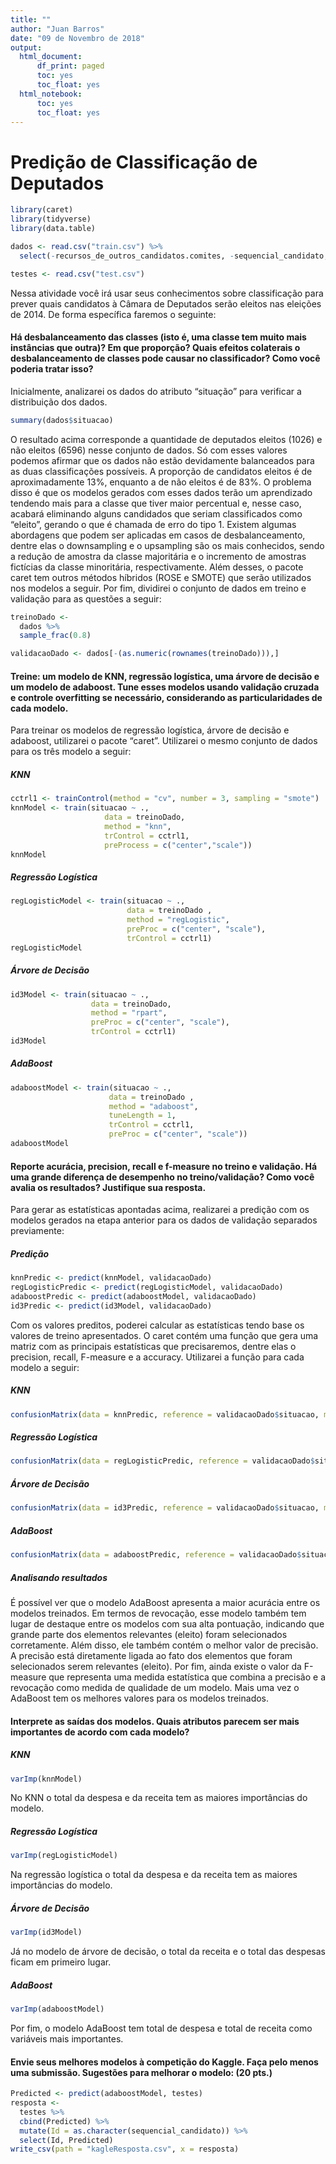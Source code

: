 ```yaml
---
title: ""
author: "Juan Barros"
date: "09 de Novembro de 2018"
output:
  html_document:
      df_print: paged
      toc: yes
      toc_float: yes
  html_notebook:
      toc: yes
      toc_float: yes
---
```


# Predição de Classificação de Deputados

```r
library(caret)
library(tidyverse)
library(data.table)
```

```r
dados <- read.csv("train.csv") %>% 
  select(-recursos_de_outros_candidatos.comites, -sequencial_candidato, -nome, -cargo, -ocupacao) 

testes <- read.csv("test.csv")
```
Nessa atividade você irá usar seus conhecimentos sobre classificação para prever quais candidatos à Câmara de Deputados serão eleitos nas eleições de 2014. De forma específica faremos o seguinte:

#### Há desbalanceamento das classes (isto é, uma classe tem muito mais instâncias que outra)? Em que proporção? Quais efeitos colaterais o desbalanceamento de classes pode causar no classificador? Como você poderia tratar isso?

Inicialmente, analizarei os dados do atributo "situação" para verificar a distribuição dos dados. 
```r
summary(dados$situacao)
```
O resultado acima corresponde a quantidade de deputados eleitos (1026) e não eleitos (6596) nesse conjunto de dados. Só com esses valores podemos afirmar que os dados não estão devidamente balanceados para as duas classificações possíveis. A proporção de candidatos eleitos é de aproximadamente 13%, enquanto a de não eleitos é de 83%. O problema disso é que os modelos gerados com esses dados terão um aprendizado tendendo mais para a classe que tiver maior percentual e, nesse caso, acabará eliminando alguns candidados que seriam classificados como "eleito", gerando o que é chamada de erro do tipo 1. Existem algumas abordagens que podem ser aplicadas em casos de desbalanceamento, dentre elas o downsampling e o upsampling são os mais conhecidos, sendo a redução de amostra da classe majoritária e o incremento de amostras fictícias da classe minoritária, respectivamente. Além desses, o pacote caret tem outros métodos híbridos (ROSE e SMOTE) que serão utilizados nos modelos a seguir. Por fim, dividirei o conjunto de dados em treino e validação para as questões a seguir:

```r
treinoDado <-
  dados %>% 
  sample_frac(0.8)

validacaoDado <- dados[-(as.numeric(rownames(treinoDado))),]

```
 
#### Treine: um modelo de KNN, regressão logística, uma árvore de decisão e um modelo de adaboost. Tune esses modelos usando validação cruzada e controle overfitting se necessário, considerando as particularidades de cada modelo.
Para treinar os modelos de regressão logística, árvore de decisão e adaboost, utilizarei o pacote "caret". Utilizarei o mesmo conjunto de dados para os três modelo a seguir:

##### KNN
```r
cctrl1 <- trainControl(method = "cv", number = 3, sampling = "smote")
knnModel <- train(situacao ~ .,
                     data = treinoDado,
                     method = "knn",
                     trControl = cctrl1,
                     preProcess = c("center","scale"))
knnModel
```

##### Regressão Logística

```r
regLogisticModel <- train(situacao ~ ., 
                          data = treinoDado , 
                          method = "regLogistic", 
                          preProc = c("center", "scale"),
                          trControl = cctrl1)
regLogisticModel
```

##### Árvore de Decisão
```r
id3Model <- train(situacao ~ ., 
                  data = treinoDado, 
                  method = "rpart",
                  preProc = c("center", "scale"),
                  trControl = cctrl1)
id3Model
```

##### AdaBoost
```r
adaboostModel <- train(situacao ~ ., 
                      data = treinoDado , 
                      method = "adaboost", 
                      tuneLength = 1,
                      trControl = cctrl1,
                      preProc = c("center", "scale"))
adaboostModel
```

#### Reporte acurácia, precision, recall e f-measure no treino e validação. Há uma grande diferença de desempenho no treino/validação? Como você avalia os resultados? Justifique sua resposta. 

Para gerar as estatísticas apontadas acima, realizarei a predição com os modelos gerados na etapa anterior para os dados de validação separados previamente:

##### Predição

```r
knnPredic <- predict(knnModel, validacaoDado)
regLogisticPredic <- predict(regLogisticModel, validacaoDado)
adaboostPredic <- predict(adaboostModel, validacaoDado)
id3Predic <- predict(id3Model, validacaoDado)
```
Com os valores preditos, poderei calcular as estatísticas tendo base os valores de treino apresentados. O caret contém uma função que gera uma matriz com as principais estatísticas que precisaremos, dentre elas o precision, recall, F-measure e a accuracy. Utilizarei a função para cada modelo a seguir:

##### KNN
```r
confusionMatrix(data = knnPredic, reference = validacaoDado$situacao, mode = "prec_recall")
```

##### Regressão Logística 
```r
confusionMatrix(data = regLogisticPredic, reference = validacaoDado$situacao, mode = "prec_recall")
```

##### Árvore de Decisão
```r
confusionMatrix(data = id3Predic, reference = validacaoDado$situacao, mode = "prec_recall")
```

##### AdaBoost
```r
confusionMatrix(data = adaboostPredic, reference = validacaoDado$situacao, mode = "prec_recall")
```

##### Analisando resultados

É possível ver que o modelo AdaBoost apresenta a maior acurácia entre os modelos treinados. Em termos de revocação, esse modelo também tem lugar de destaque entre os modelos com sua alta pontuação, indicando que grande parte dos elementos relevantes (eleito) foram selecionados corretamente. Além disso, ele também contém o melhor valor de precisão. A precisão está diretamente ligada ao fato dos elementos que foram selecionados serem relevantes (eleito). Por fim, ainda existe o valor da F-measure que representa uma medida estatística que combina a precisão e a revocação como medida de qualidade de um modelo. Mais uma vez o AdaBoost tem os melhores valores para os modelos treinados.


#### Interprete as saídas dos modelos. Quais atributos parecem ser mais importantes de acordo com cada modelo? 
##### KNN

```r
varImp(knnModel)
```
No KNN o total da despesa e da receita tem as maiores importâncias do modelo.

##### Regressão Logística

```r
varImp(regLogisticModel)
```
Na regressão logística o total da despesa e da receita tem as maiores importâncias do modelo.

##### Árvore de Decisão
```r
varImp(id3Model)
```
Já no modelo de árvore de decisão, o total da receita e o total das despesas ficam em primeiro lugar.

##### AdaBoost
```r
varImp(adaboostModel)
```
Por fim, o modelo AdaBoost tem total de despesa e total de receita como variáveis mais importantes.

#### Envie seus melhores modelos à competição do Kaggle. Faça pelo menos uma submissão. Sugestões para melhorar o modelo: (20 pts.)
```r
Predicted <- predict(adaboostModel, testes)
resposta <-
  testes %>% 
  cbind(Predicted) %>% 
  mutate(Id = as.character(sequencial_candidato)) %>% 
  select(Id, Predicted)
write_csv(path = "kagleResposta.csv", x = resposta)
```